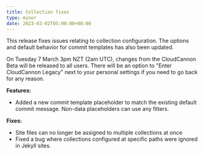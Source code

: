 ```yaml
---
title: Collection fixes
type: minor
date: 2023-03-02T05:00:00+00:00
---
```

This release fixes issues relating to collection configuration. The options and default behavior for commit templates has also been updated.

On Tuesday 7 March 3pm NZT (2am UTC), changes from the CloudCannon Beta will be released to all users. There will be an option to "Enter CloudCannon Legacy" next to your personal settings if you need to go back for any reason.

**Features:**

* Added a new commit template placeholder to match the existing default commit message. Non-data placeholders can use any filters.

**Fixes:**

* Site files can no longer be assigned to multiple collections at once
* Fixed a bug where collections configured at specific paths were ignored in Jekyll sites.